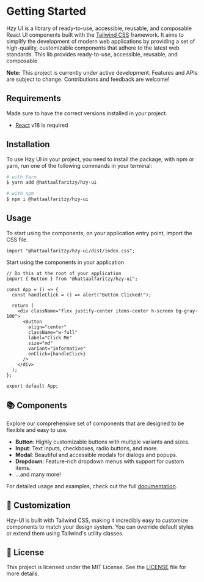 
<Meta title="Getting Started" />

# Getting Started

Hzy UI is a library of ready-to-use, accessible, reusable, and composable React UI components built with the [Tailwind CSS](https://tailwindcss.com/) framework. It aims to simplify the development of modern web applications by providing a set of high-quality, customizable components that adhere to the latest web standards.
This lib provides ready-to-use, accessible, reusable, and composable

**Note:** This project is currently under active development. Features and APIs are subject to change. Contributions and feedback are welcome!

## Requirements

Made sure to have the correct versions installed in your project.

- [React](https://react.dev) v18 is required

## Installation

To use Hzy UI in your project, you need to install the package, with npm or yarn, run one of the following commands in your terminal:

```sh
# with Yarn
$ yarn add @hattaalfaritzy/hzy-ui

# with npm
$ npm i @hattaalfaritzy/hzy-ui
```

## Usage

To start using the components, on your application entry point, import the CSS file.

```tsx
import "@hattaalfaritzy/hzy-ui/dist/index.css";
```

Start using the components in your application

```tsx
// Do this at the root of your application
import { Button } from "@hattaalfaritzy/hzy-ui";

const App = () => {
  const handleClick = () => alert("Button Clicked!");

  return (
    <div className="flex justify-center items-center h-screen bg-gray-100">
      <Button
        align="center"
        className="w-full"
        label="Click Me"
        size="md"
        variant="informative"
        onClick={handleClick}
      />
    </div>
  );
};

export default App;
```

## 📚 Components

Explore our comprehensive set of components that are designed to be flexible and easy to use.

- **Button**: Highly customizable buttons with multiple variants and sizes.
- **Input**: Text inputs, checkboxes, radio buttons, and more.
- **Modal**: Beautiful and accessible modals for dialogs and popups.
- **Dropdown**: Feature-rich dropdown menus with support for custom items.
- ...and many more!

For detailed usage and examples, check out the full [documentation](https://hattaalfaritzy.github.io/hzy-ui/).

## 🎨 Customization

Hzy-UI is built with Tailwind CSS, making it incredibly easy to customize components to match your design system.
You can override default styles or extend them using Tailwind's utility classes.

## 📝 License

This project is licensed under the MIT License. See the [LICENSE](https://github.com/hattaalfaritzy/hzy-ui/blob/master/LICENSE) file for more details.

